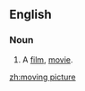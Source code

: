 ==English==
===Noun===
{{en-noun|head=[[moving]] [[picture]]}}
# {{context|dated|lang=en}} A [[film]], [[movie]].

[[zh:moving picture]]